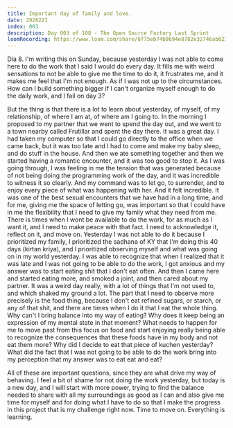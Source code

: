 ```yaml
---
title: Important day of family and love.
date: 292022I
index: 003
description: Day 003 of 108 - The Open Source Factory Last Sprint
loomRecording: https://www.loom.com/share/6f75eb74b8694e8782e32746ab02333f
---
```


Dia 8. I'm writing this on Sunday, because yesterday I was not able to come here to do the work that I said I would do every day. It fills me with weird sensations to not be able to give me the time to do it, it frustrates me, and it makes me feel that I'm not enough. As if I was not up to the circumstances. How can I build something bigger if I can't organize myself enough to do the daily work, and I fail on day 3?

But the thing is that there is a lot to learn about yesterday, of myself, of my relationship, of where I am at, of where am I going to. In the morning I proposed to my partner that we went to spend the day out, and we went to a town nearby called Frutillar and spent the day there. It was a great day. I had taken my computer so that I could go directly to the office when we came back, but it was too late and I had to come and make my baby sleep, and do stuff in the house. And then we ate something together and then we started having a romantic encounter, and it was too good to stop it. As I was going through, I was feeling in me the tension that was generated because of not being doing the programming work of the day, and it was incredible to witness it so clearly. And my command was to let go, to surrender, and to enjoy every piece of what was happening with her. And it felt incredible. It was one of the best sexual encounters that we have had in a long time, and for me, giving me the space of letting go, was important so that I could have in me the flexibility that I need to give my family what they need from me. There is times when I wont be available to do the work, for as much as I want it, and I need to make peace with that fact. I need to acknowledge it, reflect on it, and move on. Yesterday I was not able to do it because I prioritized my family, I prioritized the sadhana of KY that I'm doing this 40 days (kirtan kriya), and I prioritized observing myself and what was going on in my world yesterday. I was able to recognize that when I realized that it was late and I was not going to be able to do the work, I got anxious and my answer was to start eating shit that I don't eat often. And then I came here and started eating more, and smoked a joint, and then cared about my partner. It was a weird day really, with a lot of things that I'm not used to, and which shaked my ground a lot. The part that I need to observe more precisely is the food thing, because I don't eat refined sugars, or starch, or any of that shit, and there are times when I do it that I eat the whole thing. Why can't I bring balance into my way of eating? Why does it keep being an expression of my mental state in that moment? What needs to happen for me to move past from this focus on food and start enjoying really being able to recognize the consequences that these foods have in my body and not eat them more? Why did I decide to eat that piece of kuchen yesterday? What did the fact that I was not going to be able to do the work bring into my perception that my answer was to eat eat and eat?

All of these are important questions, since they are what drive my way of behaving. I feel a bit of shame for not doing the work yesterday, but today is a new day, and I will start with more power, trying to find the balance needed to share with all my surroundings as good as I can and also give me time for myself and for doing what I have to do so that I make the progress in this project that is my challenge right now. Time to move on. Everything is learning.
